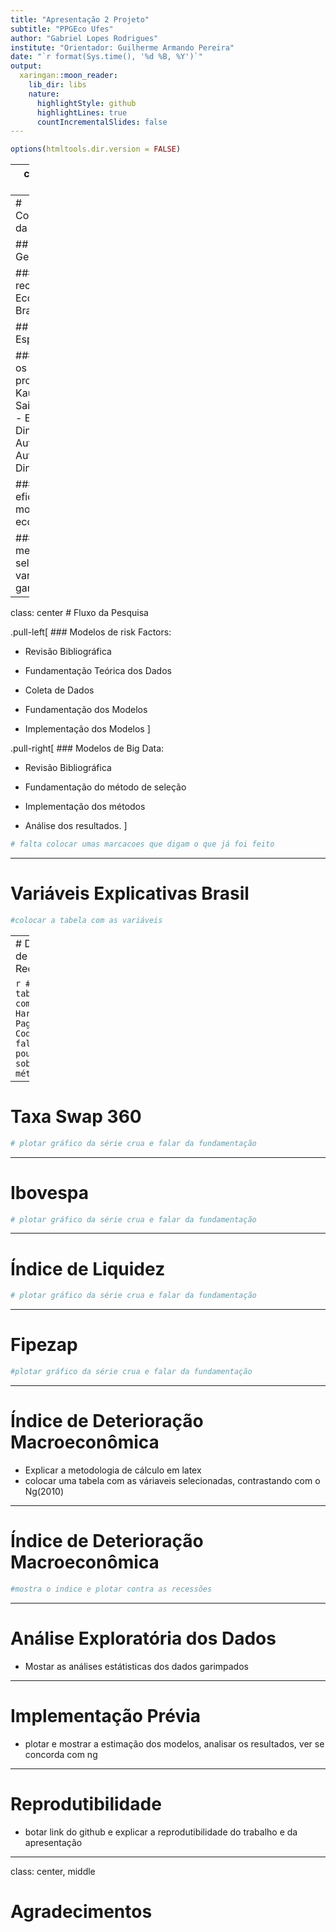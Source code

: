 ```yaml
---
title: "Apresentação 2 Projeto"
subtitle: "PPGEco Ufes"
author: "Gabriel Lopes Rodrigues"
institute: "Orientador: Guilherme Armando Pereira"
date: "`r format(Sys.time(), '%d %B, %Y')`"
output:
  xaringan::moon_reader:
    lib_dir: libs
    nature:
      highlightStyle: github
      highlightLines: true
      countIncrementalSlides: false
---
```




```r
options(htmltools.dir.version = FALSE)
```



---
class: center, middle

# Forecasting Brazilian Recessions

### Gabriel Lopes Rodrigues

---
# Contextualização da Pesquisa

## - Objetivo Geral:

### Previsão de recessão na Economia Brasileira

## - Objetivos Específicos:

### Implementar os 4 modelos probit (ver Kauppi Saikkonen 2008) - Estático, Dinâmico, Autoregressivo e Autoregressivo Dinâmico.

### Avaliar a eficiência destes modelos p/ economia BR;

### Aplicar metodologia de seleção de variáveis e ver o ganho preditivo.

---
class: center
# Fluxo da Pesquisa

.pull-left[
### Modelos de risk Factors:

- Revisão Bibliográfica

- Fundamentação Teórica dos Dados

- Coleta de Dados

- Fundamentação dos Modelos

- Implementação dos Modelos
]

.pull-right[
### Modelos de Big Data:

- Revisão Bibliográfica

- Fundamentação do método de seleção

- Implementação dos métodos

- Análise dos resultados.
]

```r
# falta colocar umas marcacoes que digam o que já foi feito
```

---

# Variáveis Explicativas Brasil

```r
#colocar a tabela com as variáveis
```

---
# Datação de Recessões

```r
# mosta tabelas com datas Harding Pagan e Codace e falar um pouco sobre os métodos
```


---

# Taxa Swap 360

```r
# plotar gráfico da série crua e falar da fundamentação

```


---

# Ibovespa

```r
# plotar gráfico da série crua e falar da fundamentação

```


---

# Índice de Liquidez

```r

# plotar gráfico da série crua e falar da fundamentação

```


---

# Fipezap

```r

#plotar gráfico da série crua e falar da fundamentação

```

---

# Índice de Deterioração Macroeconômica

- Explicar a metodologia de cálculo em latex
- colocar uma tabela com as váriaveis selecionadas, contrastando com o Ng(2010)

---

# Índice de Deterioração Macroeconômica

```r

#mostra o indice e plotar contra as recessões

```

---

# Análise Exploratória dos Dados

- Mostar as análises estátisticas dos dados garimpados

---

# Implementação Prévia

- plotar e mostrar a estimação dos modelos, analisar os resultados, ver se concorda com ng
      
---

# Reprodutibilidade

- botar link do github e explicar a reprodutibilidade do trabalho e da apresentação

---

class: center, middle

# Agradecimentos

